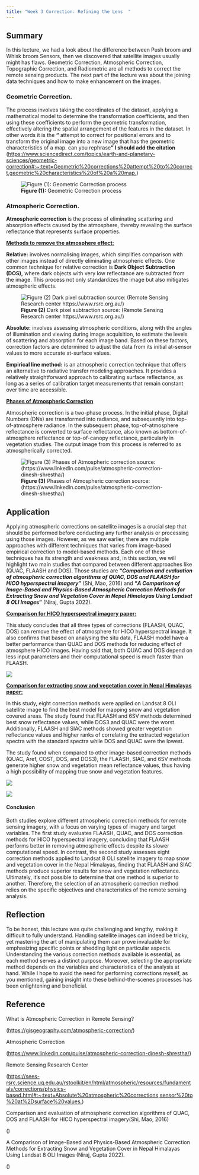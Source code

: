 ```yaml
---
title: "Week 3 Correction: Refining the Lens  "
---
```


## Summary

In this lecture, we had a look about the difference between Push broom and Whisk broom Sensors, then we discovered that satellite images usually might has flaws. Geometric Correction, Atmospheric Correction, Topographic Correction, and Radiometric are all methods to correct the remote sensing products. The next part of the lecture was about the joining data techniques and how to make enhancement on the images.

### Geometric Correction.

The process involves taking the coordinates of the dataset, applying a mathematical model to determine the transformation coefficients, and then using these coefficients to perform the geometric transformation, effectively altering the spatial arrangement of the features in the dataset. In other words it is the **"** attempt to correct for positional errors and to transform the original image into a new image that has the geometric characteristics of a map. can you rephrase**" I should add the citation** (<https://www.sciencedirect.com/topics/earth-and-planetary-sciences/geometric-correction#:~:text=Geometric%20corrections%20attempt%20to%20correct,geometric%20characteristics%20of%20a%20map.>)

![**Figure (1):** Geometric Correction process](geometric%20coorection.png){fig-align="center"}

### Atmospheric Correction.

**Atmospheric correction** is the process of eliminating scattering and absorption effects caused by the atmosphere, thereby revealing the surface reflectance that represents surface properties.

[**Methods to remove the atmosphere effect:**]{.underline}

**Relative:** involves normalising images, which simplifies comparison with other images instead of directly eliminating atmospheric effects. One common technique for relative correction is **Dark Object Subtraction (DOS),** where dark objects with very low reflectance are subtracted from the image. This process not only standardizes the image but also mitigates atmospheric effects.

![**Figure (2)** Dark pixel subtraction source: (Remote Sensing Research center https://www.rsrc.org.au/)](atmospheric_relative.jpg){fig-align="center"}

**Absolute:** involves assessing atmospheric conditions, along with the angles of illumination and viewing during image acquisition, to estimate the levels of scattering and absorption for each image band. Based on these factors, correction factors are determined to adjust the data from its initial at-sensor values to more accurate at-surface values.

**Empirical line method:** is an atmospheric correction technique that offers an alternative to radiative transfer modeling approaches. It provides a relatively straightforward approach to calibrating surface reflectance, as long as a series of calibration target measurements that remain constant over time are accessible.

[**Phases of Atmospheric Correction**]{.underline}

Atmospheric correction is a two-phase process. In the initial phase, Digital Numbers (DNs) are transformed into radiance, and subsequently into top-of-atmosphere radiance. In the subsequent phase, top-of-atmosphere reflectance is converted to surface reflectance, also known as bottom-of-atmosphere reflectance or top-of-canopy reflectance, particularly in vegetation studies. The output image from this process is referred to as atmospherically corrected.

![**Figure (3)** Phases of Atmospheric correction source: (https://www.linkedin.com/pulse/atmospheric-correction-dinesh-shrestha/)](phases%20of%20atmospheric%20correction.png){fig-align="center"}

## Application

Applying atmospheric corrections on satellite images is a crucial step that should be performed before conducting any further analysis or processing using those images. However, as we saw earlier, there are multiple approaches with different techniques that varies from image-based empirical correction to model-based methods. Each one of these techniques has its strength and weakness and, in this section, we will highlight two main studies that compared between different approaches like (QUAC, FLAASH and DOS). Those studies are **"*Comparison and evaluation of atmospheric correction algorithms of QUAC, DOS and FLAASH for HICO hyperspectral imagery*"** (Shi, Mao, 2016) and **"*A Comparison of Image-Based and Physics-Based Atmospheric Correction Methods for Extracting Snow and Vegetation Cover in Nepal Himalayas Using Landsat 8 OLI Image*s"** (Niraj, Gupta 2022).

[**Comparison for HICO hyperspectral imagery paper:**]{.underline}

This study concludes that all three types of corrections (FLAASH, QUAC, DOS) can remove the effect of atmosphere for HICO hyperspectral image. It also confirms that based on analysing the situ data, FLAASH model have a better performance than QUAC and DOS methods for reducing effect of atmosphere HICO images. Having said that, both QUAC and DOS depend on less input parameters and their computational speed is much faster than FLAASH.

![](week3%20comparison%201.png){fig-align="center"}

[**Comparison for extracting snow and vegetation cover in Nepal Himalayas paper:**]{.underline}

In this study, eight correction methods were applied on Landsat 8 OLI satellite image to find the best model for mapping snow and vegetation covered areas. The study found that FLAASH and 6SV methods determined best snow reflectance values, while DOS3 and QUAC were the worst. Additionally, FLAASH and SIAC methods showed greater vegetation reflectance values and higher ranks of correlating the extracted vegetation spectra with the standard spectra while DOS and QUAC were the lowest.

The study found when compared to other image-based correction methods (QUAC, Aref, COST, DOS, and DOS3), the FLAASH, SIAC, and 6SV methods generate higher snow and vegetation mean reflectance values, thus having a high possibility of mapping true snow and vegetation features.

![](week3%20comparison%202.png){fig-align="center"}

![](week3%20comparison%203.png){fig-align="center"}

#### **Conclusion**

Both studies explore different atmospheric correction methods for remote sensing imagery, with a focus on varying types of imagery and target variables. The first study evaluates FLAASH, QUAC, and DOS correction methods for HICO hyperspectral imagery, concluding that FLAASH performs better in removing atmospheric effects despite its slower computational speed. In contrast, the second study assesses eight correction methods applied to Landsat 8 OLI satellite imagery to map snow and vegetation cover in the Nepal Himalayas, finding that FLAASH and SIAC methods produce superior results for snow and vegetation reflectance. Ultimately, it's not possible to determine that one method is superior to another. Therefore, the selection of an atmospheric correction method relies on the specific objectives and characteristics of the remote sensing analysis.

## Reflection

To be honest, this lecture was quite challenging and lengthy, making it difficult to fully understand. Handling satellite images can indeed be tricky, yet mastering the art of manipulating them can prove invaluable for emphasizing specific points or shedding light on particular aspects. Understanding the various correction methods available is essential, as each method serves a distinct purpose. Moreover, selecting the appropriate method depends on the variables and characteristics of the analysis at hand. While I hope to avoid the need for performing corrections myself, as you mentioned, gaining insight into these behind-the-scenes processes has been enlightening and beneficial.

## Reference

What is Atmospheric Correction in Remote Sensing?

(<https://gisgeography.com/atmospheric-correction/>)

Atmospheric Correction

(<https://www.linkedin.com/pulse/atmospheric-correction-dinesh-shrestha/>)

Remote Sensing Research Center

(<https://sees-rsrc.science.uq.edu.au/rstoolkit/en/html/atmospheric/resources/fundamentals/corrections/physics-based.html#:~:text=Absolute%20atmospheric%20corrections,sensor%20to%20at%2Dsurface%20values.>)

Comparison and evaluation of atmospheric correction algorithms of QUAC, DOS and FLAASH for HICO hyperspectral imagery(Shi, Mao, 2016)

()

A Comparison of Image-Based and Physics-Based Atmospheric Correction Methods for Extracting Snow and Vegetation Cover in Nepal Himalayas Using Landsat 8 OLI Images (Niraj, Gupta 2022).

()
